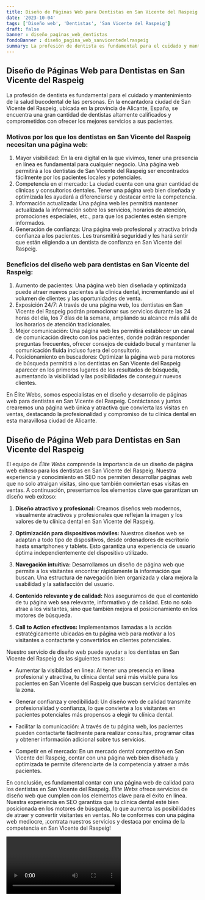 ```yaml
---
title: Diseño de Páginas Web para Dentistas en San Vicente del Raspeig
date: '2023-10-04'
tags: ['Diseño web', 'Dentistas', 'San Vicente del Raspeig']
draft: false
banner : diseño_paginas_web_dentistas
fondoBanner : diseño_pagina_web_sanvicentedelraspeig
summary: La profesión de dentista es fundamental para el cuidado y mantenimiento de la salud bucodental de las personas. En la encantadora ciudad de San Vicente del Raspeig, ubicada en la provincia de Alicante, España, se encuentra una gran cantidad de dentistas altamente calificados y comprometidos con ofrecer los mejores servicios a sus pacientes.
---
```


## Diseño de Páginas Web para Dentistas en San Vicente del Raspeig

La profesión de dentista es fundamental para el cuidado y mantenimiento de la salud bucodental de las personas. En la encantadora ciudad de San Vicente del Raspeig, ubicada en la provincia de Alicante, España, se encuentra una gran cantidad de dentistas altamente calificados y comprometidos con ofrecer los mejores servicios a sus pacientes.

### Motivos por los que los dentistas en San Vicente del Raspeig necesitan una página web:
1. Mayor visibilidad: En la era digital en la que vivimos, tener una presencia en línea es fundamental para cualquier negocio. Una página web permitirá a los dentistas de San Vicente del Raspeig ser encontrados fácilmente por los pacientes locales y potenciales.
2. Competencia en el mercado: La ciudad cuenta con una gran cantidad de clínicas y consultorios dentales. Tener una página web bien diseñada y optimizada les ayudará a diferenciarse y destacar entre la competencia.
3. Información actualizada: Una página web les permitirá mantener actualizada la información sobre los servicios, horarios de atención, promociones especiales, etc., para que los pacientes estén siempre informados.
4. Generación de confianza: Una página web profesional y atractiva brinda confianza a los pacientes. Les transmitirá seguridad y les hará sentir que están eligiendo a un dentista de confianza en San Vicente del Raspeig.

### Beneficios del diseño web para dentistas en San Vicente del Raspeig:
1. Aumento de pacientes: Una página web bien diseñada y optimizada puede atraer nuevos pacientes a la clínica dental, incrementando así el volumen de clientes y las oportunidades de venta.
2. Exposición 24/7: A través de una página web, los dentistas en San Vicente del Raspeig podrán promocionar sus servicios durante las 24 horas del día, los 7 días de la semana, ampliando su alcance más allá de los horarios de atención tradicionales.
3. Mejor comunicación: Una página web les permitirá establecer un canal de comunicación directo con los pacientes, donde podrán responder preguntas frecuentes, ofrecer consejos de cuidado bucal y mantener la comunicación fluida incluso fuera del consultorio.
4. Posicionamiento en buscadores: Optimizar la página web para motores de búsqueda permitirá a los dentistas en San Vicente del Raspeig aparecer en los primeros lugares de los resultados de búsqueda, aumentando la visibilidad y las posibilidades de conseguir nuevos clientes.

En Élite Webs, somos especialistas en el diseño y desarrollo de páginas web para dentistas en San Vicente del Raspeig. Contáctanos y juntos crearemos una página web única y atractiva que convierta las visitas en ventas, destacando la profesionalidad y compromiso de tu clínica dental en esta maravillosa ciudad de Alicante.

<GifSeo />

<Cta />

## Diseño de Página Web para Dentistas en San Vicente del Raspeig

El equipo de *Élite Webs* comprende la importancia de un diseño de página web exitoso para los dentistas en San Vicente del Raspeig. Nuestra experiencia y conocimiento en SEO nos permiten desarrollar páginas web que no solo atraigan visitas, sino que también conviertan esas visitas en ventas. A continuación, presentamos los elementos clave que garantizan un diseño web exitoso:

1. **Diseño atractivo y profesional:** Creamos diseños web modernos, visualmente atractivos y profesionales que reflejan la imagen y los valores de tu clínica dental en San Vicente del Raspeig.

2. **Optimización para dispositivos móviles:** Nuestros diseños web se adaptan a todo tipo de dispositivos, desde ordenadores de escritorio hasta smartphones y tablets. Esto garantiza una experiencia de usuario óptima independientemente del dispositivo utilizado.

3. **Navegación intuitiva:** Desarrollamos un diseño de página web que permite a los visitantes encontrar rápidamente la información que buscan. Una estructura de navegación bien organizada y clara mejora la usabilidad y la satisfacción del usuario.

4. **Contenido relevante y de calidad:** Nos aseguramos de que el contenido de tu página web sea relevante, informativo y de calidad. Esto no solo atrae a los visitantes, sino que también mejora el posicionamiento en los motores de búsqueda.

5. **Call to Action efectivos:** Implementamos llamadas a la acción estratégicamente ubicadas en tu página web para motivar a los visitantes a contactarte y convertirlos en clientes potenciales.

Nuestro servicio de diseño web puede ayudar a los dentistas en San Vicente del Raspeig de las siguientes maneras:

- Aumentar la visibilidad en línea: Al tener una presencia en línea profesional y atractiva, tu clínica dental será más visible para los pacientes en San Vicente del Raspeig que buscan servicios dentales en la zona.

- Generar confianza y credibilidad: Un diseño web de calidad transmite profesionalidad y confianza, lo que convierte a los visitantes en pacientes potenciales más propensos a elegir tu clínica dental.

- Facilitar la comunicación: A través de tu página web, los pacientes pueden contactarte fácilmente para realizar consultas, programar citas y obtener información adicional sobre tus servicios.

- Competir en el mercado: En un mercado dental competitivo en San Vicente del Raspeig, contar con una página web bien diseñada y optimizada te permite diferenciarte de la competencia y atraer a más pacientes.

En conclusión, es fundamental contar con una página web de calidad para los dentistas en San Vicente del Raspeig. *Élite Webs* ofrece servicios de diseño web que cumplen con los elementos clave para el éxito en línea. Nuestra experiencia en SEO garantiza que tu clínica dental esté bien posicionada en los motores de búsqueda, lo que aumenta las posibilidades de atraer y convertir visitantes en ventas. No te conformes con una página web mediocre, ¡contrata nuestros servicios y destaca por encima de la competencia en San Vicente del Raspeig!

<Video />

<CtaBot job='Dentistas' city='San Vicente del Raspeig'/>

<Gmaps query='San Vicente del Raspeig+españa+maps' />